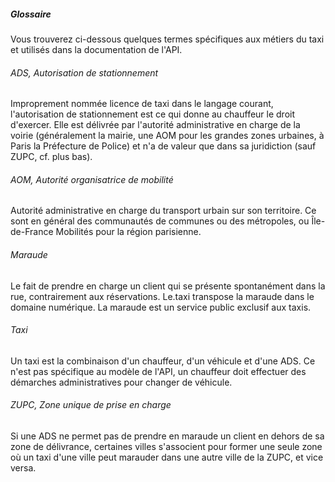 ##### Glossaire

Vous trouverez ci-dessous quelques termes spécifiques aux métiers du taxi et utilisés dans la documentation de l'API.

###### ADS, Autorisation de stationnement

Improprement nommée licence de taxi dans le langage courant, l'autorisation de stationnement est ce qui donne au chauffeur le droit d'exercer. Elle est délivrée par l'autorité administrative en charge de la voirie (généralement la mairie, une AOM pour les grandes zones urbaines, à Paris la Préfecture de Police) et n'a de valeur que dans sa juridiction (sauf ZUPC, cf. plus bas).

###### AOM, Autorité organisatrice de mobilité

Autorité administrative en charge du transport urbain sur son territoire. Ce sont en général des communautés de communes ou des métropoles, ou Île-de-France Mobilités pour la région parisienne.

###### Maraude

Le fait de prendre en charge un client qui se présente spontanément dans la rue, contrairement aux réservations. Le.taxi transpose la maraude dans le domaine numérique. La maraude est un service public exclusif aux taxis.

###### Taxi

Un taxi est la combinaison d'un chauffeur, d'un véhicule et d'une ADS. Ce n'est pas spécifique au modèle de l'API, un chauffeur doit effectuer des démarches administratives pour changer de véhicule.

###### ZUPC, Zone unique de prise en charge

Si une ADS ne permet pas de prendre en maraude un client en dehors de sa zone de délivrance, certaines villes s'associent pour former une seule zone où un taxi d'une ville peut marauder dans une autre ville de la ZUPC, et vice versa.
